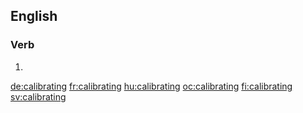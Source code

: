 ==English==

===Verb===
{{head|en|present participle}}

# {{present participle of|calibrate|lang=en}}

[[de:calibrating]]
[[fr:calibrating]]
[[hu:calibrating]]
[[oc:calibrating]]
[[fi:calibrating]]
[[sv:calibrating]]
